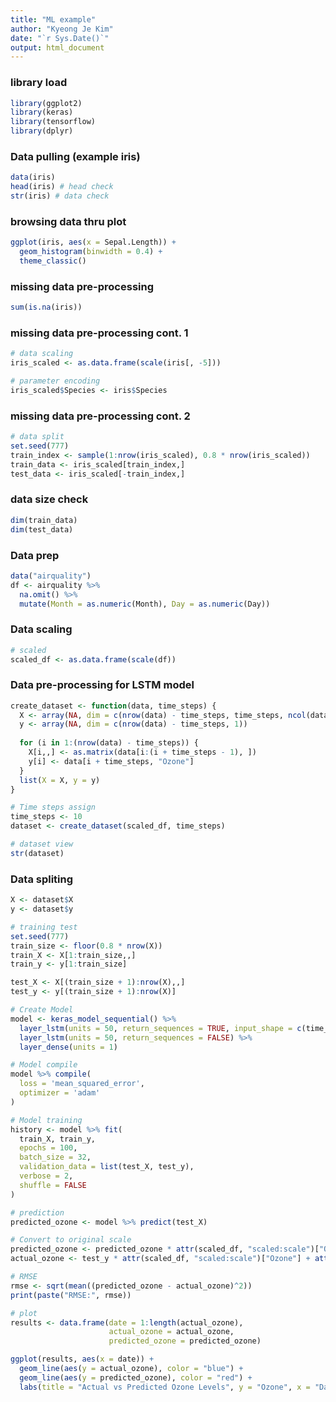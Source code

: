 ```yaml
---
title: "ML example"
author: "Kyeong Je Kim"
date: "`r Sys.Date()`"
output: html_document
---
```



### library load
```r
library(ggplot2)
library(keras)
library(tensorflow)
library(dplyr)
```

### Data pulling (example iris)
```r
data(iris)
head(iris) # head check
str(iris) # data check
```

### browsing data thru plot
```r
ggplot(iris, aes(x = Sepal.Length)) + 
  geom_histogram(binwidth = 0.4) +
  theme_classic()
```
### missing data pre-processing
```r
sum(is.na(iris))
```

### missing data pre-processing cont. 1
```r
# data scaling
iris_scaled <- as.data.frame(scale(iris[, -5]))

# parameter encoding
iris_scaled$Species <- iris$Species
```

### missing data pre-processing cont. 2
```r
# data split
set.seed(777)
train_index <- sample(1:nrow(iris_scaled), 0.8 * nrow(iris_scaled))
train_data <- iris_scaled[train_index,]
test_data <- iris_scaled[-train_index,]
```

### data size check
```r
dim(train_data)
dim(test_data)
```

### Data prep
```r
data("airquality")
df <- airquality %>%
  na.omit() %>%
  mutate(Month = as.numeric(Month), Day = as.numeric(Day))
```

### Data scaling
```r
# scaled
scaled_df <- as.data.frame(scale(df))
```

### Data pre-processing for LSTM model
```r
create_dataset <- function(data, time_steps) {
  X <- array(NA, dim = c(nrow(data) - time_steps, time_steps, ncol(data)))
  y <- array(NA, dim = c(nrow(data) - time_steps, 1))
  
  for (i in 1:(nrow(data) - time_steps)) {
    X[i,,] <- as.matrix(data[i:(i + time_steps - 1), ])
    y[i] <- data[i + time_steps, "Ozone"]
  }
  list(X = X, y = y)
}

# Time steps assign
time_steps <- 10
dataset <- create_dataset(scaled_df, time_steps)

# dataset view
str(dataset)
```

### Data spliting
```r
X <- dataset$X
y <- dataset$y

# training test
set.seed(777)
train_size <- floor(0.8 * nrow(X))
train_X <- X[1:train_size,,]
train_y <- y[1:train_size]

test_X <- X[(train_size + 1):nrow(X),,]
test_y <- y[(train_size + 1):nrow(X)]

# Create Model
model <- keras_model_sequential() %>%
  layer_lstm(units = 50, return_sequences = TRUE, input_shape = c(time_steps, ncol(scaled_df))) %>%
  layer_lstm(units = 50, return_sequences = FALSE) %>%
  layer_dense(units = 1)

# Model compile
model %>% compile(
  loss = 'mean_squared_error',
  optimizer = 'adam'
)

# Model training
history <- model %>% fit(
  train_X, train_y,
  epochs = 100,
  batch_size = 32,
  validation_data = list(test_X, test_y),
  verbose = 2,
  shuffle = FALSE
)
```

```r
# prediction
predicted_ozone <- model %>% predict(test_X)
```

```r

# Convert to original scale
predicted_ozone <- predicted_ozone * attr(scaled_df, "scaled:scale")["Ozone"] + attr(scaled_df, "scaled:center")["Ozone"]
actual_ozone <- test_y * attr(scaled_df, "scaled:scale")["Ozone"] + attr(scaled_df, "scaled:center")["Ozone"]

# RMSE 
rmse <- sqrt(mean((predicted_ozone - actual_ozone)^2))
print(paste("RMSE:", rmse))

# plot
results <- data.frame(date = 1:length(actual_ozone),
                      actual_ozone = actual_ozone,
                      predicted_ozone = predicted_ozone)

ggplot(results, aes(x = date)) +
  geom_line(aes(y = actual_ozone), color = "blue") +
  geom_line(aes(y = predicted_ozone), color = "red") +
  labs(title = "Actual vs Predicted Ozone Levels", y = "Ozone", x = "Date")

```



